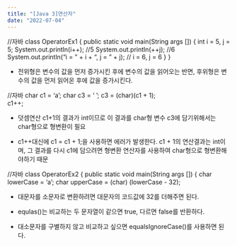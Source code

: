 ```yaml
---
title: "[Java 3]연산자"
date: "2022-07-04"
---
```


//자바
class OperatorEx1 {
public static void main(String args []) {
int i = 5, j = 5;
System.out.println(i++); //5
System.out.println(++j); //6
System.out.println(“i = ” + i + “, j = ” + j); // i = 6, j = 6
}
}

- 전위형은 변수의 값을 먼저 증가시킨 후에 변수의 값을 읽어오는 반면, 후위형은 변수의 값을 먼저 읽어온 후에 값을 증가시킨다.

//자바
char c1 = ‘a’;
char c3 = ‘ ’;
c3 = (char)(c1 + 1);  
c1++;

- 덧셈연산 c1+1의 결과가 int이므로 이 결과를 char형 변수 c3에 담기위해서는 char형으로 형변환이 필요

- c1++대신에 c1 = c1 + 1;을 사용하면 에러가 발생한다. c1 + 1의 연산결과는 int이며, 그 결과를 다시 c1에 담으려면 형변환 연산자를 사용하여 char형으로 형변환해야하기 때문

//자바
class OperatorEx2 {
public static void main(String args []) {
char lowerCase = ‘a’;
char upperCase = (char) (lowerCase - 32);

- 대문자를 소문자로 변환하려면 대문자의 코드값에 32를 더해주면 된다.

- equlas()는 비교하는 두 문자열이 같으면 true, 다르면 false를 반환하다.

- 대소문자를 구별하지 않고 비교하고 싶으면 equalsIgnoreCase()를 사용하면 된다.

